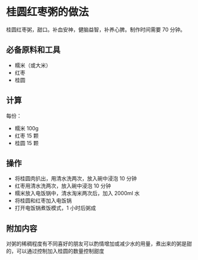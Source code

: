 # 桂圆红枣粥的做法

桂圆红枣粥，甜口。补血安神，健脑益智，补养心脾。制作时间需要 70 分钟。

## 必备原料和工具

- 糯米（或大米）
- 红枣
- 桂圆

## 计算

每份：

- 糯米 100g
- 红枣 15 颗
- 桂圆 15 颗

## 操作

- 将桂圆肉扒出，用清水洗两次，放入碗中浸泡 10 分钟
- 红枣用清水洗两次，放入碗中浸泡 10 分钟
- 糯米放入电饭锅中，清水淘米两次后，加入 2000ml 水
- 将桂圆和红枣加入电饭锅
- 打开电饭锅煮饭模式，1 小时后粥成

## 附加内容

对粥的稀稠程度有不同喜好的朋友可以酌情增加或减少水的用量，煮出来的粥是甜的，可以通过控制加入桂圆的数量控制甜度


